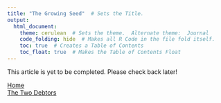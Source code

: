 ```yaml
---
title: "The Growing Seed"  # Sets the Title.
output: 
  html_document:
    theme: cerulean  # Sets the theme.  Alternate theme:  Journal
    code_folding: hide  # Makes all R Code in the file fold itself.
    toc: true  # Creates a Table of Contents
    toc_float: true  # Makes the Table of Contents Float
---
```


This article is yet to be completed.
Please check back later!

<link rel=stylesheet href=https://kameronyork.github.io/scripting/themify-icons/themify-icons.css>
<footer>  
<div class="p-lg-5 p-4 bg-white"><nav class="pagination mt-3"><div class="row"><div class="col-md-6 text-md-left"><a class="nav nav-prev" href="https://www.kameronyork.com/parables"><i class="ti-arrow-left mr-2"></i><span class="d-none d-md-block">Home</span></a></div><div class="col-md-6 text-md-right"><a class="nav nav-next" href="https://www.kameronyork.com/parables/two-debtors.html"><span class="d-none d-md-block">The Two Debtors</span><i class="ti-arrow-right ml-2"></i></a></div></div></nav></div>
</footer>